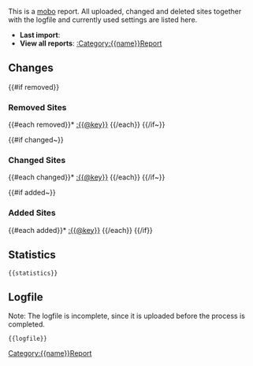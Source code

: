 <div class="description-box">This is a [https://github.com/Fannon/mobo mobo] report.
All uploaded, changed and deleted sites together with the logfile and currently used settings are listed here.</div>
* '''Last import''': {{now}}
* '''View all reports''': [[:Category:{{name}}Report]]

==Changes==
{{#if removed}}
=== Removed Sites ===
{{#each removed}}* [[:{{@key}}]]
{{/each}}
{{/if~}}

{{#if changed~}}
=== Changed Sites ===
{{#each changed}}* [[:{{@key}}]]
{{/each}}
{{/if~}}

{{#if added~}}
=== Added Sites ===
{{#each added}}* [[:{{@key}}]]
{{/each}}
{{/if}}

==Statistics==
<pre>{{statistics}}</pre>

==Logfile==
Note: The logfile is incomplete, since it is uploaded before the process is completed.
<pre>{{logfile}}</pre>

[[Category:{{name}}Report]]